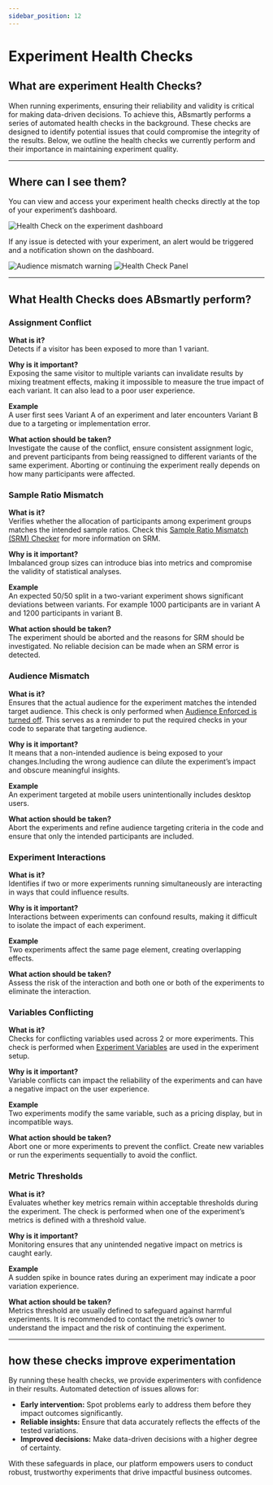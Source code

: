 ```yaml
---
sidebar_position: 12
---
```



# Experiment Health Checks


## What are experiment Health Checks?

When running experiments, ensuring their reliability and validity is critical for making data-driven decisions. To achieve this, ABsmartly performs a series of automated health checks in the background. These checks are designed to identify potential issues that could compromise the integrity of the results. Below, we outline the health checks we currently perform and their importance in maintaining experiment quality.

---
## Where can I see them?
You can view and access your experiment health checks directly at the top of your experiment’s dashboard.


<Image img="experiment-dashboard/health-checks-0-6.png" alt="Health Check on the experiment dashboard" maxWidh="40rem" />

 If any issue is detected with your experiment, an alert would be triggered and a notification shown on the dashboard.

<Image img="experiment-dashboard/health-checks-audience-mismatch.png" alt="Audience mismatch warning" maxWidh="40rem" />

<Image img="experiment-dashboard/health-checks-panel.png" alt="Health Check Panel" maxWidh="15rem" />

--- 
## What Health Checks does ABsmartly perform?

### Assignment Conflict

**What is it?**  
Detects if a visitor has been exposed to more than 1 variant.  

**Why is it important?**  
Exposing the same visitor to multiple variants can invalidate results by mixing treatment effects, making it impossible to measure the true impact of each variant. It can also lead to a poor user experience.

**Example**  
A user first sees Variant A of an experiment and later encounters Variant B due to a targeting or implementation error.

**What action should be taken?**  
Investigate the cause of the conflict, ensure consistent assignment logic, and prevent participants from being reassigned to different variants of the same experiment. Aborting or continuing the experiment really depends on how many participants were affected.


### Sample Ratio Mismatch
**What is it?**  
Verifies whether the allocation of participants among experiment groups matches the intended sample ratios. Check this [Sample Ratio Mismatch (SRM) Checker](https://www.lukasvermeer.nl/srm/) for more information on SRM.

**Why is it important?**  
Imbalanced group sizes can introduce bias into metrics and compromise the validity of statistical analyses.

**Example**  
An expected 50/50 split in a two-variant experiment shows significant deviations between variants. For example 1000 participants are in variant A and 1200 participants in variant B.

**What action should be taken?**  
The experiment should be aborted and the reasons for SRM should be investigated. No reliable decision can be made when an SRM error is detected.


### Audience Mismatch
**What is it?**  
Ensures that the actual audience for the experiment matches the intended target audience.  This check is only performed when [Audience Enforced is turned off](creating-an-experiment#targeting-audience). This serves as a reminder to put the required checks in your code to separate that targeting audience.

**Why is it important?**  
It means that a non-intended audience is being exposed to your changes.Including the wrong audience can dilute the experiment’s impact and obscure meaningful insights.

**Example**  
An experiment targeted at mobile users unintentionally includes desktop users.

**What action should be taken?**  
Abort the experiments and refine audience targeting criteria in the code and ensure that only the intended participants are included.


### Experiment Interactions
**What is it?**  
Identifies if two or more experiments running simultaneously are interacting in ways that could influence results.  

**Why is it important?**  
Interactions between experiments can confound results, making it difficult to isolate the impact of each experiment.

**Example**  
Two experiments affect the same page element, creating overlapping effects.

**What action should be taken?**  
Assess the risk of the interaction and both one or both of the experiments to eliminate the interaction.


### Variables Conflicting
**What is it?**  
Checks for conflicting variables used across 2 or more experiments. This check is performed when [Experiment Variables](creating-an-experiment#variant-variables) are used in the experiment setup.

**Why is it important?**  
Variable conflicts can impact the reliability of the experiments and can have a negative impact on the user experience.

**Example**  
Two experiments modify the same variable, such as a pricing display, but in incompatible ways.

**What action should be taken?**  
Abort one or more experiments to prevent the conflict. Create new variables or run the experiments sequentially to avoid the conflict.


### Metric Thresholds
**What is it?**  
Evaluates whether key metrics remain within acceptable thresholds during the experiment. The check is performed when one of the experiment’s metrics is defined with a threshold value.

**Why is it important?**  
Monitoring ensures that any unintended negative impact on metrics is caught early.

**Example**  
A sudden spike in bounce rates during an experiment may indicate a poor variation experience.

**What action should be taken?**  
Metrics threshold are usually defined to safeguard against harmful experiments. It is recommended to contact the metric’s owner to understand the impact and the risk of continuing the experiment.

---

## how these checks improve experimentation

By running these health checks, we provide experimenters with confidence in their results. Automated detection of issues allows for:

- **Early intervention:** Spot problems early to address them before they impact outcomes significantly.
- **Reliable insights:** Ensure that data accurately reflects the effects of the tested variations.
- **Improved decisions:** Make data-driven decisions with a higher degree of certainty.

With these safeguards in place, our platform empowers users to conduct robust, trustworthy experiments that drive impactful business outcomes.



